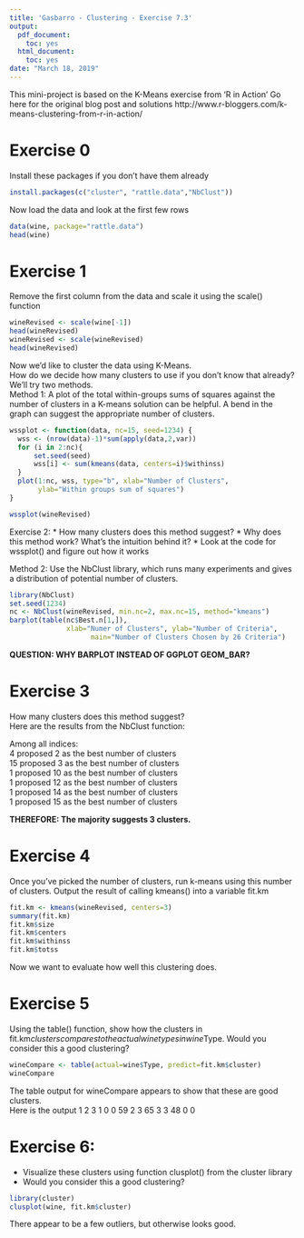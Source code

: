 ```yaml
---
title: 'Gasbarro - Clustering - Exercise 7.3'
output:
  pdf_document:
    toc: yes
  html_document:
    toc: yes
date: "March 18, 2019"
---
```


This mini-project is based on the K-Means exercise from 'R in Action'
Go here for the original blog post and solutions
http://www.r-bloggers.com/k-means-clustering-from-r-in-action/

# Exercise 0
Install these packages if you don't have them already

```r
install.packages(c("cluster", "rattle.data","NbClust"))
```

Now load the data and look at the first few rows
```r
data(wine, package="rattle.data")
head(wine)
```

# Exercise 1
Remove the first column from the data and scale it using the scale() function

```r
wineRevised <- scale(wine[-1]) 
head(wineRevised)
wineRevised <- scale(wineRevised)
head(wineRevised)
```

Now we'd like to cluster the data using K-Means.  
How do we decide how many clusters to use if you don't know that already?  
We'll try two methods.  
Method 1: A plot of the total within-groups sums of squares against the 
number of clusters in a K-means solution can be helpful. A bend in the 
graph can suggest the appropriate number of clusters. 

```r
wssplot <- function(data, nc=15, seed=1234) {
  wss <- (nrow(data)-1)*sum(apply(data,2,var))
  for (i in 2:nc){
	  set.seed(seed)
	  wss[i] <- sum(kmeans(data, centers=i)$withinss)
  }
  plot(1:nc, wss, type="b", xlab="Number of Clusters",
       ylab="Within groups sum of squares")
}

wssplot(wineRevised)
```

Exercise 2:
* How many clusters does this method suggest?
* Why does this method work? What's the intuition behind it?
* Look at the code for wssplot() and figure out how it works

Method 2: Use the NbClust library, which runs many experiments
and gives a distribution of potential number of clusters.

```r

library(NbClust)
set.seed(1234)
nc <- NbClust(wineRevised, min.nc=2, max.nc=15, method="kmeans")
barplot(table(nc$Best.n[1,]),
	          xlab="Numer of Clusters", ylab="Number of Criteria",
		            main="Number of Clusters Chosen by 26 Criteria")
```

**QUESTION: WHY BARPLOT INSTEAD OF GGPLOT GEOM_BAR?**

# Exercise 3
How many clusters does this method suggest?  
Here are the results from the NbClust function:  

Among all indices:  
4 proposed 2 as the best number of clusters  
15 proposed 3 as the best number of clusters   
1 proposed 10 as the best number of clusters  
1 proposed 12 as the best number of clusters  
1 proposed 14 as the best number of clusters  
1 proposed 15 as the best number of clusters  

**THEREFORE: The majority suggests 3 clusters.**

# Exercise 4
Once you've picked the number of clusters, run k-means 
using this number of clusters. Output the result of calling kmeans()
into a variable fit.km

```r
fit.km <- kmeans(wineRevised, centers=3)
summary(fit.km)
fit.km$size
fit.km$centers
fit.km$withinss
fit.km$totss
```

Now we want to evaluate how well this clustering does.

# Exercise 5
Using the table() function, show how the clusters in fit.km$clusters
compares to the actual wine types in wine$Type. Would you consider this a good
clustering?  

```r
wineCompare <- table(actual=wine$Type, predict=fit.km$cluster)
wineCompare
```

The table output for wineCompare appears to show that these are good clusters.  
Here is the output
   1  2  3
1  0  0 59
2  3 65  3
3 48  0  0

# Exercise 6:
* Visualize these clusters using  function clusplot() from the cluster library
* Would you consider this a good clustering?

```r
library(cluster)
clusplot(wine, fit.km$cluster)
```

There appear to be a few outliers, but otherwise looks good.

